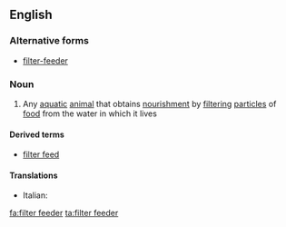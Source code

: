 ==English==

===Alternative forms===
*[[filter-feeder]]

===Noun===
{{wikipedia}}
{{en-noun|head=[[filter]] [[feeder]]}}

# {{biology}} Any [[aquatic]] [[animal]] that obtains [[nourishment]] by [[filtering]] [[particle]]s of [[food]] from the water in which it lives

====Derived terms====
*[[filter feed]]

====Translations====
{{trans-top|animal}}
* Italian: {{t-|it|filtratore|f}}
{{trans-mid}}
{{trans-bottom}}

[[fa:filter feeder]]
[[ta:filter feeder]]